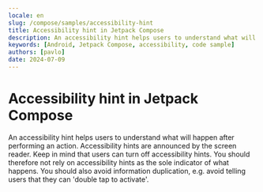 ```yaml
---
locale: en
slug: /compose/samples/accessibility-hint
title: Accessibility hint in Jetpack Compose
description: An accessibility hint helps users to understand what will happen after performing an action.
keywords: [Android, Jetpack Compose, accessibility, code sample]
authors: [pavlo]
date: 2024-07-09
---
```


# Accessibility hint in Jetpack Compose

An accessibility hint helps users to understand what will happen after performing an action. Accessibility hints are announced by the screen reader. Keep in mind that users can turn off accessibility hints. You should therefore not rely on accessibility hints as the sole indicator of what happens. You should also avoid information duplication, e.g. avoid telling users that they can 'double tap to activate'.

<CodeSample id="accessibility-hint" platform="compose" locale="en"/>
